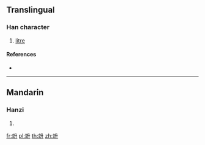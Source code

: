 {{character info/new}}
==Translingual==

===Han character===
{{Han char|rn=117|rad=立|as=04|sn=9|four=|canj=YTHT}}

# [[litre]]

====References====
* {{Han ref|kx=0870.271|dkj=25739|dj=1300.180|hdz=42707.150|uh=7AD4|ud=31444}}

----

==Mandarin==

===Hanzi===
{{cmn-hanzi|pin=[[gōng1sheng]] (gong1sheng1)|wg=<sup>1</sup>}}

# {{defn|lang=cmn|sort=立04}}

[[fr:竔]]
[[pl:竔]]
[[th:竔]]
[[zh:竔]]